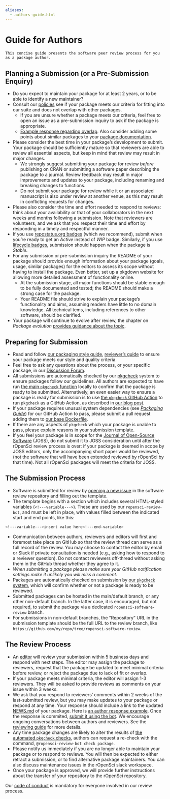 ```yaml
---
aliases:
  - authors-guide.html
---
```


# Guide for Authors {#authors-guide}

```block
This concise guide presents the software peer review process for you as a package author.
```

## Planning a Submission (or a Pre-Submission Enquiry) {#planning-a-submission-or-a-pre-submission-enquiry}

- Do you expect to maintain your package for at least 2 years, or to be able to identify a new maintainer?
- Consult our [policies](#policies) see if your package meets our criteria for fitting into our suite and does not overlap with other packages.
  - If you are unsure whether a package meets our criteria, feel free to open an issue as a pre-submission inquiry to ask if the package is appropriate.
  - [Example response regarding overlap](https://github.com/ropensci/software-review/issues/199#issuecomment-375358362).
    Also consider adding some points about similar packages to your [package documentation](#docs-general).
- Please consider the best time in your package's development to submit.
  Your package should be sufficiently mature so that reviewers are able to review all essential aspects, but keep in mind that review may result in major changes.
  - We strongly suggest submitting your package for review *before* publishing on CRAN or submitting a software paper describing the package to a journal.
    Review feedback may result in major improvements and updates to your package, including renaming and breaking changes to functions.
  - Do not submit your package for review while it or an associated manuscript is also under review at another venue, as this may result in conflicting requests for changes.
- Please also consider the time and effort needed to respond to reviews: think about your availability or that of your collaborators in the next weeks and months following a submission.
  Note that reviewers are volunteers, and we ask that you respect their time and effort by responding in a timely and respectful manner.
- If you use [repostatus.org badges](https://www.repostatus.org/) (which we recommend), submit when you're ready to get an *Active* instead of *WIP* badge.
  Similarly, if you use [lifecycle badges](https://www.tidyverse.org/lifecycle/), submission should happen when the package is *Stable*.
- For any submission or pre-submission inquiry the README of your package should provide enough information about your package (goals, usage, similar packages) for the editors to assess its scope without having to install the package.
  Even better, set up a pkgdown website for allowing more detailed assessment of functionality online.
  - At the submission stage, all major functions should be stable enough to be fully documented and tested; the README should make a strong case for the package.
  - Your README file should strive to explain your package's functionality and aims, assuming readers have little to no domain knowledge.
    All technical tems, including references to other software, should be clarified.
- Your package will continue to evolve after review, the chapter on *Package evolution* [provides guidance about the topic](#evolution).

## Preparing for Submission {#preparing-for-submission}

- Read and follow [our packaging style guide](#building), [reviewer's guide](#preparereview) to ensure your package meets our style and quality criteria.
- Feel free to ask any questions about the process, or your specific package, in our [Discussion Forum](https://discuss.ropensci.org).
- All submissions are automatically checked by our [pkgcheck](https://docs.ropensci.org/pkgcheck/) system to ensure packages follow our guidelines.
  All authors are expected to have run [the main `pkgcheck` function](https://docs.ropensci.org/pkgcheck/reference/pkgcheck.html) locally to confirm that the package is ready to be submitted.
  Alternatively, an even easier way to ensure a package is ready for submission is to use [the `pkgcheck` GitHub Action](https://github.com/ropensci-review-tools/pkgcheck-action) to run `pkgcheck` as a GitHub Action, as described in [our blog post](https://ropensci.org/blog/2022/02/01/pkgcheck-action/).
- If your package requires unusual system dependencies (see [*Packaging Guide*](#pkgdependencies)) for our GitHub Action to pass, please submit a pull request adding them to [our base Dockerfile](https://github.com/ropensci-review-tools/pkgcheck/blob/main/Dockerfile).
- If there are any aspects of `pkgcheck` which your package is unable to pass, please explain reasons in your submission template.
- If you feel your package is in scope for the
  [Journal of Open-Source Software](https://joss.theoj.org/) (JOSS), do not submit it to JOSS consideration until after the rOpenSci review process is over: if your package is deemed in scope by JOSS editors, only the accompanying short paper would be reviewed, (not the software that will have been extended reviewed by rOpenSci by that time).
  Not all rOpenSci packages will meet the criteria for JOSS.

## The Submission Process {#the-submission-process}

- Software is submitted for review by [opening a new issue](https://github.com/ropensci/software-review/issues/new/choose) in the software review repository and filling out the template.
- The template begins with a section which includes several HTML-styled variables (`<!---variable--->`).
  These are used by our `ropensci-review-bot`, and must be left in place, with values filled between the indicated start and end points, like this:

```bash
<!---variable--->insert value here<!---end-variable>
```

- Communication between authors, reviewers and editors will first and foremost take place on GitHub so that the review thread can serve as a full record of the review.
  You may choose to contact the editor by email or Slack if private consultation is needed (e.g., asking how to respond to a reviewer question).
  Do not contact reviewers off-thread without asking them in the GitHub thread whether they agree to it.
- *When submitting a package please make sure your GitHub notification settings make it unlikely you will miss a comment.*
- Packages are automatically checked on submission by [our `pkgcheck` system](https://docs.ropensci.org/pkgcheck), which will confirm whether or not a package is ready to be reviewed.
- Submitted packages can be hosted in the main/default branch, or any other non-default branch.
  In the latter case, it is encouraged, but not required, to submit the package via a dedicated `ropensci-software-review` branch.
- For submissions in non-default branches, the "Repository" URL in the submission template should be the full URL to the review branch, like `https://github.com/my/repo/tree/ropensci-software-review`.

## The Review Process {#the-review-process}

- An [editor](#editors) will review your submission within 5 business days and respond with next steps.
  The editor may assign the package to reviewers, request that the package be updated to meet minimal criteria before review, or reject the package due to lack of fit or overlap.
- If your package meets minimal criteria, the editor will assign  1-3 reviewers.
  They will be asked to provide reviews as comments on your issue within 3 weeks.
- We ask that you respond to reviewers' comments within 2 weeks of the last-submitted review, but you may make updates to your package or respond at any time.
  Your response should include a link to the updated [NEWS.md](#news) of your package.
  Here is [an author response example](https://github.com/ropensci/software-review/issues/160#issuecomment-355043656).
  Once the response is commited, [submit it using the bot](bot_cheatsheet.html#submit-response-to-reviewers).
  We encourage ongoing conversations between authors and reviewers.
  See the [reviewing guide](#reviewerguide) for more details.
- Any time package changes are likely to alter the results of [the automated `pkgcheck` checks](https://docs.ropensci.org/pkgcheck), authors can request a re-check with the command, `@ropensci-review-bot check package`.
- Please notify us immediately if you are no longer able to maintain your package or to respond to reviews.
  You will then be expected to either retract a submission, or to find alternative package maintainers.
  You can also discuss maintenance issues in the rOpenSci slack workspace.
- Once your package is approved, we will provide further instructions about the transfer of your repository to the rOpenSci repository.

Our [code of conduct](#code-of-conduct) is mandatory for everyone involved in our review process.


